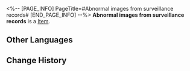 <%-- [PAGE_INFO]
PageTitle=#Abnormal images from surveillance records#
[END_PAGE_INFO] --%>
{{Item Infobox
|title       = Abnormal images from surveillance records
|id          = 140403
|image       = Item Abnormal images from surveillance records.png
|type        = 
|invCategory = 
|rarity      = 3
|effect      = 
|description = Surveillance images provided by the security robot. It records the suspicious figure that recently approached the door security system.
}}
'''Abnormal images from surveillance records''' is a [[Item]].

==Other Languages==
{{Other Languages
|en   = Abnormal images from surveillance records
|zhs  = 监控记录的异常画面
|zht  = 監視錄影的異常畫面
|ja   = 監視カメラが記録した異常な映像
|ko   = 감시 카메라 속 이상 화면
|es   = Imágenes anómalas de las cámaras de seguridad
|fr   = Images anormales du système de surveillance
|ru   = Аномальные изображения с камер наблюдения
|th   = ภาพผิดปกติของบันทึกตรวจสอบ
|vi   = Hình Ảnh Lạ Từ Nhật Ký Giám Sát
|de   = Überwachungsaufzeichnung
|id   = Gambar Aneh dari Rekaman Kamera Pengawas
|pt   = Imagens Anormais das Câmeras de Segurança
}}

==Change History==
{{Change History|2.0}}